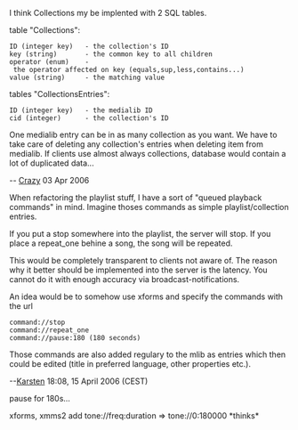 I think Collections my be implented with 2 SQL tables.

table "Collections":
 ID (integer key)   - the collection's ID
 key (string)       - the common key to all children
 operator (enum)    - the operator affected on key (equals,sup,less,contains...)
 value (string)     - the matching value

tables "CollectionsEntries":
 ID (integer key)   - the medialib ID
 cid (integer)      - the collection's ID

One medialib entry can be in as many collection as you want. We have to take care of deleting any collection's entries when deleting item from medialib. If clients use almost always collections, database would contain a lot of duplicated data...

-- [[User:Crazy | Crazy]] 03 Apr 2006


When refactoring the playlist stuff, I have a sort of "queued playback commands" in mind.
Imagine thoses commands as simple playlist/collection entries.

If you put a stop somewhere into the playlist, the server will stop. If you place a repeat_one behine a song, the song will be repeated.

This would be completely transparent to clients not aware of.
The reason why it better should be implemented into the server is the latency. You cannot do it with enough accuracy via broadcast-notifications.

An idea would be to somehow use xforms and specify the commands with the url
 command://stop
 command://repeat_one
 command://pause:180 (180 seconds)

Those commands are also added regulary to the mlib as entries which then could be edited (title in preferred language, other properties etc.).

--[[User:Karsten|Karsten]] 18:08, 15 April 2006 (CEST)

pause for 180s... 

xforms, xmms2 add tone://freq:duration => tone://0:180000 *thinks*